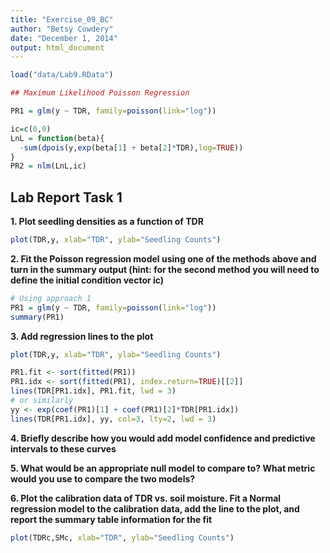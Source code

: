 ```yaml
---
title: "Exercise_09_BC"
author: "Betsy Cowdery"
date: "December 1, 2014"
output: html_document
---
```


```r
load("data/Lab9.RData")

## Maximum Likelihood Poisson Regression

PR1 = glm(y ~ TDR, family=poisson(link="log"))

ic=c(0,0)
LnL = function(beta){
  -sum(dpois(y,exp(beta[1] + beta[2]*TDR),log=TRUE))
}
PR2 = nlm(LnL,ic)
```
## Lab Report Task 1

**1.  Plot seedling densities as a function of TDR**
```r
plot(TDR,y, xlab="TDR", ylab="Seedling Counts")
```

**2.  Fit the Poisson regression model using one of the methods above and turn in  the summary output (hint: for the second method you will need to define the initial condition vector ic)**

```r
# Using approach 1
PR1 = glm(y ~ TDR, family=poisson(link="log"))
summary(PR1)
```

**3.  Add regression lines to the plot**
```r
plot(TDR,y, xlab="TDR", ylab="Seedling Counts")

PR1.fit <- sort(fitted(PR1))
PR1.idx <- sort(fitted(PR1), index.return=TRUE)[[2]]
lines(TDR[PR1.idx], PR1.fit, lwd = 3)
# or similarly
yy <- exp(coef(PR1)[1] + coef(PR1)[2]*TDR[PR1.idx])
lines(TDR[PR1.idx], yy, col=3, lty=2, lwd = 3)
```
**4.  Briefly describe how you would add model confidence and predictive intervals to these curves**

**5.  What would be an appropriate null model to compare to?  What metric would you use to compare the two models?**

**6.  Plot the calibration data of TDR vs. soil moisture.  Fit a Normal regression model to the calibration data, add the line to the plot, and report the summary table information for the fit**

```r
plot(TDRc,SMc, xlab="TDR", ylab="Seedling Counts")
```


```r

```







